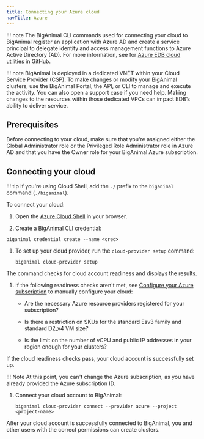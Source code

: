 ```yaml
---
title: Connecting your Azure cloud
navTitle: Azure
---
```


!!! note
    The BigAnimal CLI commands used for connecting your cloud to BigAnimal register an application with Azure AD and create a service principal to delegate identity and access management functions to Azure Active Directory (AD). For more information, see for [Azure EDB cloud utilities](https://github.com/EnterpriseDB/cloud-utilities/tree/main/azure) in GitHub.

!!! note
    BigAnimal is deployed in a dedicated VNET within your Cloud Service Provider (CSP). To make changes or modify your BigAnimal clusters, use the BigAnimal Portal, the API, or CLI to manage and execute the activity. You can also open a support case if you need help. Making changes to the resources within those dedicated VPCs can impact EDB’s ability to deliver service.
    

## Prerequisites
Before connecting to your cloud, make sure that you're assigned either the Global Administrator role or the Privileged Role Administrator role in Azure AD and that you have the Owner role for your BigAnimal Azure subscription.

## Connecting your cloud

!!! tip
    If you're using Cloud Shell, add the `./` prefix to the `biganimal` command (`./biganimal`).
    
To connect your cloud:

1. Open the [Azure Cloud Shell](https://shell.azure.com/) in your browser.

1.  Create a BigAnimal CLI credential:

   ```shell
   biganimal credential create --name <cred> 
   ```

1. To set up your cloud provider, run the `cloud-provider setup` command:

    ```shell
    biganimal cloud-provider setup 
    ```
  The command checks for cloud account readiness and displays the results. 

1. If the following readiness checks aren't met, see [Configure your Azure subscription](/biganimal/release/getting_started/preparing_cloud_account/01_preparing_azure#configure-your-azure-subscription) to manually configure your cloud:

    - Are the necessary Azure resource providers registered for your subscription?

    - Is there a restriction on SKUs for the standard Esv3 family and standard D2_v4 VM size?
    - Is the limit on the number of vCPU and public IP addresses in your region enough for your clusters?

  If the cloud readiness checks pass, your cloud account is successfully set up. 
  
  !!! Note
      At this point, you can't change the Azure subscription, as you have already provided the Azure subscription ID.
  
1. Connect your cloud account to BigAnimal:

   ```shell
   biganimal cloud-provider connect --provider azure --project <project-name>
   ```

After your cloud account is successfully connected to BigAnimal, you and other users with the correct permissions can create clusters.
